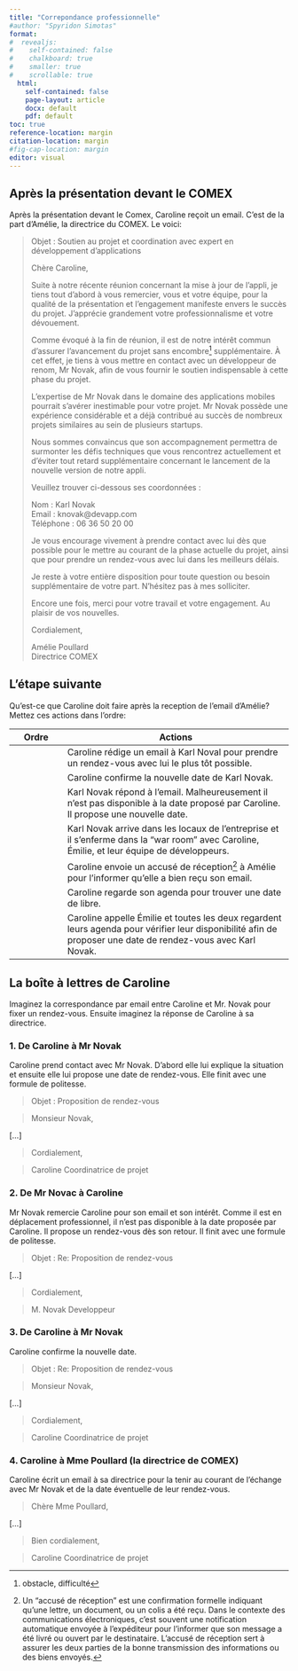 ```yaml
---
title: "Correpondance professionnelle"
#author: "Spyridon Simotas"
format: 
#  revealjs: 
#    self-contained: false
#    chalkboard: true
#    smaller: true
#    scrollable: true
  html: 
    self-contained: false
    page-layout: article
    docx: default
    pdf: default
toc: true
reference-location: margin
citation-location: margin
#fig-cap-location: margin
editor: visual
---
```


## Après la présentation devant le COMEX

Après la présentation devant le Comex, Caroline reçoit un email. C'est de la part d'Amélie, la directrice du COMEX. Le voici:

> Objet : Soutien au projet et coordination avec expert en développement d'applications
>
> Chère Caroline,
>
> Suite à notre récente réunion concernant la mise à jour de l'appli, je tiens tout d'abord à vous remercier, vous et votre équipe, pour la qualité de la présentation et l'engagement manifeste envers le succès du projet. J'apprécie grandement votre professionnalisme et votre dévouement.
>
> Comme évoqué à la fin de réunion, il est de notre intérêt commun d'assurer l'avancement du projet sans encombre[^1] supplémentaire. À cet effet, je tiens à vous mettre en contact avec un développeur de renom, Mr Novak, afin de vous fournir le soutien indispensable à cette phase du projet.
>
> L'expertise de Mr Novak dans le domaine des applications mobiles pourrait s'avérer inestimable pour votre projet. Mr Novak possède une expérience considérable et a déjà contribué au succès de nombreux projets similaires au sein de plusieurs startups.
>
> Nous sommes convaincus que son accompagnement permettra de surmonter les défis techniques que vous rencontrez actuellement et d'éviter tout retard supplémentaire concernant le lancement de la nouvelle version de notre appli.
>
> Veuillez trouver ci-dessous ses coordonnées :
>
> Nom : Karl Novak\
> Email : knovak\@devapp.com\
> Téléphone : 06 36 50 20 00
>
> Je vous encourage vivement à prendre contact avec lui dès que possible pour le mettre au courant de la phase actuelle du projet, ainsi que pour prendre un rendez-vous avec lui dans les meilleurs délais.
>
> Je reste à votre entière disposition pour toute question ou besoin supplémentaire de votre part. N'hésitez pas à mes solliciter.
>
> Encore une fois, merci pour votre travail et votre engagement. Au plaisir de vos nouvelles.
>
> Cordialement,
>
> Amélie Poullard\
> Directrice COMEX

[^1]: obstacle, difficulté

## L'étape suivante

Qu'est-ce que Caroline doit faire après la reception de l'email d'Amélie?Mettez ces actions dans l'ordre:

| Ordre | Actions                                                                                                                                                      |
|--------------|---------------------------------------------------------|
|       | Caroline rédige un email à Karl Noval pour prendre un rendez-vous avec lui le plus tôt possible.                                                             |
|       | Caroline confirme la nouvelle date de Karl Novak.                                                                                                            |
|       | Karl Novak répond à l'email. Malheureusement il n'est pas disponible à la date proposé par Caroline. Il propose une nouvelle date.                           |
|       | Karl Novak arrive dans les locaux de l'entreprise et il s'enferme dans la "war room" avec Caroline, Émilie, et leur équipe de développeurs.                  |
|       | Caroline envoie un accusé de réception[^2] à Amélie pour l'informer qu'elle a bien reçu son email.                                                           |
|       | Caroline regarde son agenda pour trouver une date de libre.                                                                                                  |
|       | Caroline appelle Émilie et toutes les deux regardent leurs agenda pour vérifier leur disponibilité afin de proposer une date de rendez-vous avec Karl Novak. |

[^2]: Un "accusé de réception" est une confirmation formelle indiquant qu'une lettre, un document, ou un colis a été reçu. Dans le contexte des communications électroniques, c'est souvent une notification automatique envoyée à l'expéditeur pour l'informer que son message a été livré ou ouvert par le destinataire. L'accusé de réception sert à assurer les deux parties de la bonne transmission des informations ou des biens envoyés.

## La boîte à lettres de Caroline 

Imaginez la correspondance par email entre Caroline et Mr. Novak pour fixer un rendez-vous. Ensuite imaginez la réponse de Caroline à sa directrice.

### 1. De Caroline à Mr Novak

Caroline prend contact avec Mr Novak. D'abord elle lui explique la situation et ensuite elle lui propose une date de rendez-vous. Elle finit avec une formule de politesse.

> Objet : Proposition de rendez-vous

> Monsieur Novak,

[...]

> Cordialement, 

>Caroline 
>Coordinatrice de projet

### 2. De Mr Novac à Caroline

Mr Novak remercie Caroline pour son email et son intérêt. Comme il est en déplacement professionnel, il n'est pas disponible à la date proposée par Caroline. Il propose un rendez-vous dès son retour. Il finit avec une formule de politesse.

> Objet : Re: Proposition de rendez-vous

[...]

> Cordialement,

> M. Novak 
> Developpeur

### 3. De Caroline à Mr Novak

Caroline confirme la nouvelle date.

> Objet : Re: Proposition de rendez-vous

> Monsieur Novak,

[...] 

> Cordialement,

> Caroline 
> Coordinatrice de projet

### 4. Caroline à Mme Poullard (la directrice de COMEX)

Caroline écrit un email à sa directrice pour la tenir au courant de l'échange avec Mr Novak et de la date éventuelle de leur rendez-vous.

> Chère Mme Poullard,


[...]

> Bien cordialement,

> Caroline 
> Coordinatrice de projet
